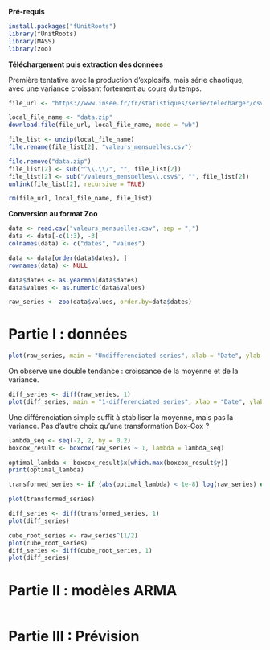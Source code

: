 **Pré-requis**

```r
install.packages("fUnitRoots")
library(fUnitRoots)
library(MASS)
library(zoo)
```

**Téléchargement puis extraction des données**

Première tentative avec la production d'explosifs, mais série chaotique, avec une variance croissant fortement au cours du temps.

```r
file_url <- "https://www.insee.fr/fr/statistiques/serie/telecharger/csv/010767819?ordre=antechronologique&transposition=donneescolonne&periodeDebut=1&anneeDebut=1990&periodeFin=1&anneeFin=2024&revision=sansrevisions"

local_file_name <- "data.zip"
download.file(file_url, local_file_name, mode = "wb")

file_list <- unzip(local_file_name)
file.rename(file_list[2], "valeurs_mensuelles.csv")

file.remove("data.zip")
file_list[2] <- sub("^\\.\\/", "", file_list[2])
file_list[2] <- sub("/valeurs_mensuelles\\.csv$", "", file_list[2]) 
unlink(file_list[2], recursive = TRUE)

rm(file_url, local_file_name, file_list)
```

**Conversion au format Zoo**

```r
data <- read.csv("valeurs_mensuelles.csv", sep = ";")
data <- data[-c(1:3), -3]
colnames(data) <- c("dates", "values")

data <- data[order(data$dates), ]
rownames(data) <- NULL

data$dates <- as.yearmon(data$dates)
data$values <- as.numeric(data$values)

raw_series <- zoo(data$values, order.by=data$dates)
```

# Partie I : données

```r
plot(raw_series, main = "Undifferenciated series", xlab = "Date", ylab = "Value")
```

On observe une double tendance : croissance de la moyenne et de la variance.

```r
diff_series <- diff(raw_series, 1)
plot(diff_series, main = "1-differenciated series", xlab = "Date", ylab = "Value")
```

Une différenciation simple suffit à stabiliser la moyenne, mais pas la variance. Pas d'autre choix qu'une transformation Box-Cox ?

```r
lambda_seq <- seq(-2, 2, by = 0.2)
boxcox_result <- boxcox(raw_series ~ 1, lambda = lambda_seq)

optimal_lambda <- boxcox_result$x[which.max(boxcox_result$y)]
print(optimal_lambda)

transformed_series <- if (abs(optimal_lambda) < 1e-8) log(raw_series) else (raw_series^optimal_lambda - 1) / optimal_lambda

plot(transformed_series)

diff_series <- diff(transformed_series, 1)
plot(diff_series)
```

```r
cube_root_series <- raw_series^(1/2)
plot(cube_root_series)
diff_series <- diff(cube_root_series, 1)
plot(diff_series)
```


# Partie II : modèles ARMA

```r

```

# Partie III : Prévision

```r

```
